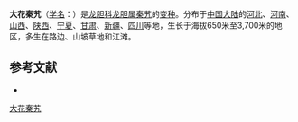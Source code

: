 {{Infraspeciesbox
| name = 大花秦艽
| status = 
| status_system = 
| image =
| genus = Gentiana
| species link = 秦艽
| species = macrophylla
| varietas = fetissowii
| authority = 
}}

'''大花秦艽'''（[[学名|学名]]：{{lang|la|''Gentiana macrophylla'' var. ''fetissowii''}}）是[[龙胆科|龙胆科]][[龙胆属|龙胆属]][[秦艽|秦艽]]的[[变种|变种]]。分布于[[中国大陆|中国大陆]]的[[河北|河北]]、[[河南|河南]]、[[山西|山西]]、[[陕西|陕西]]、[[宁夏|宁夏]]、[[甘肃|甘肃]]、[[新疆|新疆]]、[[四川|四川]]等地，生长于海拔650米至3,700米的地区，多生在路边、山坡草地和江滩。

== 参考文献 ==
<div class="references-small">
* {{cite web| url =http://www.bioinfo.cn/db05/KmzwSpecies.php?action=view&id=30409| title =大花秦艽（原变种）| work =《中国高等植物数据库全库》| publisher =中国科学院微生物研究所| author =昆明植物研究所| accessdate =2009-02-26| archive-date =2018-10-05| archive-url =https://web.archive.org/web/20181005110102/http://www.bioinfo.cn/db05/KmzwSpecies.php?action=view&id=30409| dead-url =yes}}
</div>
{{Taxonbar|from=Q10937556}}

[[Category:龙胆属|大花秦艽]]


{{植物小作品}}